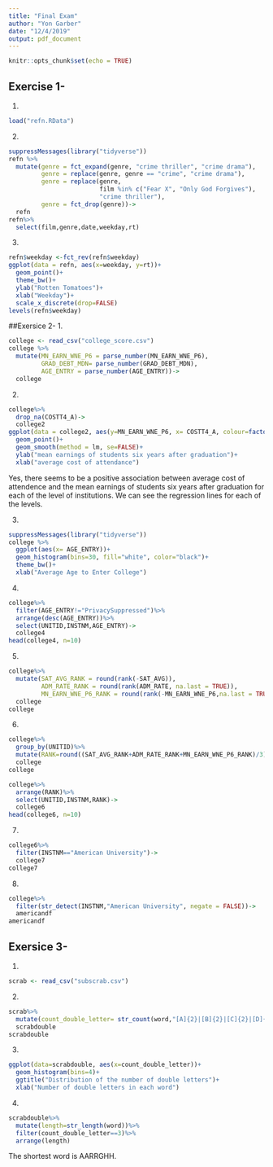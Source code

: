```yaml
---
title: "Final Exam"
author: "Yon Garber"
date: "12/4/2019"
output: pdf_document
---
```


```r
knitr::opts_chunk$set(echo = TRUE)
```

## Exercise 1-
1.
```r
load("refn.RData")
```

2.
```r
suppressMessages(library("tidyverse"))
refn %>%
  mutate(genre = fct_expand(genre, "crime thriller", "crime drama"),
         genre = replace(genre, genre == "crime", "crime drama"),
         genre = replace(genre,
                         film %in% c("Fear X", "Only God Forgives"),
                         "crime thriller"),
         genre = fct_drop(genre))->
  refn
refn%>%
  select(film,genre,date,weekday,rt)
```
3. 
```r
refn$weekday <-fct_rev(refn$weekday)
ggplot(data = refn, aes(x=weekday, y=rt))+
  geom_point()+
  theme_bw()+
  ylab("Rotten Tomatoes")+
  xlab("Weekday")+
  scale_x_discrete(drop=FALSE)
levels(refn$weekday)

```
##Exersice 2-
1.
```r
college <- read_csv("college_score.csv")
college %>%
  mutate(MN_EARN_WNE_P6 = parse_number(MN_EARN_WNE_P6),
         GRAD_DEBT_MDN= parse_number(GRAD_DEBT_MDN),
         AGE_ENTRY = parse_number(AGE_ENTRY))->
  college
```
2.
```r
college%>% 
  drop_na(COSTT4_A)->
  college2
ggplot(data = college2, aes(y=MN_EARN_WNE_P6, x= COSTT4_A, colour=factor(ICLEVEL)))+
  geom_point()+
  geom_smooth(method = lm, se=FALSE)+
  ylab("mean earnings of students six years after graduation")+
  xlab("average cost of attendance")

```
Yes, there seems to be a positive association between average cost of attendence and the mean earnings of students six years after graduation for each of the level of institutions. We can see the regression lines for each of the levels.

3.
```r
suppressMessages(library("tidyverse"))
college %>%
  ggplot(aes(x= AGE_ENTRY))+
  geom_histogram(bins=30, fill="white", color="black")+
  theme_bw()+
  xlab("Average Age to Enter College")
```
4. 
```r
college%>%
  filter(AGE_ENTRY!="PrivacySuppressed")%>%
  arrange(desc(AGE_ENTRY))%>%
  select(UNITID,INSTNM,AGE_ENTRY)->
  college4
head(college4, n=10)

```
5.
```r
college%>%
  mutate(SAT_AVG_RANK = round(rank(-SAT_AVG)),
         ADM_RATE_RANK = round(rank(ADM_RATE, na.last = TRUE)),
         MN_EARN_WNE_P6_RANK = round(rank(-MN_EARN_WNE_P6,na.last = TRUE)))->
  college
college
```


6.
```r
college%>% 
  group_by(UNITID)%>%
  mutate(RANK=round((SAT_AVG_RANK+ADM_RATE_RANK+MN_EARN_WNE_P6_RANK)/3))->
  college
college
```


```r
college%>%
  arrange(RANK)%>%
  select(UNITID,INSTNM,RANK)->
  college6
head(college6, n=10)
```

7.
```r
college6%>%
  filter(INSTNM=="American University")->
  college7
college7
```
8.
```r
college%>%    
  filter(str_detect(INSTNM,"American University", negate = FALSE))->
  americandf
americandf
```

## Exersice 3-
1.
```r
scrab <- read_csv("subscrab.csv")
```
2.
```r
scrab%>%
  mutate(count_double_letter= str_count(word,"[A]{2}|[B]{2}|[C]{2}|[D]{2}|[E]{2}|[F]{2}|[G]{2}|[H]{2}|[I]{2}|[G]{2}|[K]{2}|[L]{2}|[M]{2}|[N]{2}|[O]{2}|[P]{2}|[Q]{2}|[R]{2}|[S]{2}|[T]{2}|[U]{2}|[V]{2}|[W]{2}|[X]{2}|[Y]{2}|[Z]{2}"))->
  scrabdouble
scrabdouble
```

3.
```r
ggplot(data=scrabdouble, aes(x=count_double_letter))+
  geom_histogram(bins=4)+
  ggtitle("Distribution of the number of double letters")+
  xlab("Number of double letters in each word")
```
4.
```r
scrabdouble%>%
  mutate(length=str_length(word))%>%
  filter(count_double_letter==3)%>%
  arrange(length)
```
The shortest word is AARRGHH.











